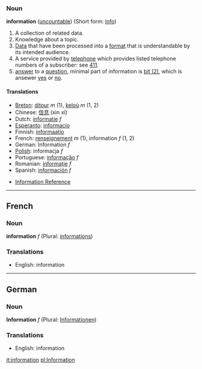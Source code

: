 ===Noun===
'''information''' ([[uncountable]]) (Short form: [[info]])

# A collection of related data.
# Knowledge about a topic.
# [[Data]] that have been processed into a [[format]] that is understandable by its intended audience.
# A service provided by [[telephone]] which provides listed telephone numbers of a subscriber: see [[411]].
# [[answer]] to a [[question]], minimal part of information is [[Bit#bit_.282.29|bit (2)]], which is ansewer [[yes]] or [[no]].
====Translations====
*[[Breton]]: [[ditour]] ''m'' (1), [[keloù]] ''m'' (1, 2)
*Chinese: [[信息]] (xìn xī)
*Dutch: [[informatie]] ''f''
*[[Esperanto]]: [[informacio]]
*Finnish: [[informaatio]]
*French: [[renseignement]] ''m'' (1), information ''f'' (1, 2)
*German: Information ''f''
*[[Polish]]: informacja ''f''
*Portuguese: [[informação]] ''f''
*Romanian: [[informaţie]] ''f''
*Spanish: [[información]] ''f''

*[http://www.referencenter.com Information Reference]

----

==French==
===Noun===
'''information''' ''f'' (Plural: [[informations]])

===Translations===
*English: information

----
==German==
===Noun===
'''Information''' ''f'' (Plural: [[Informationen]])

===Translations===
*English: information

[[it:information]]
[[pl:Information]]
